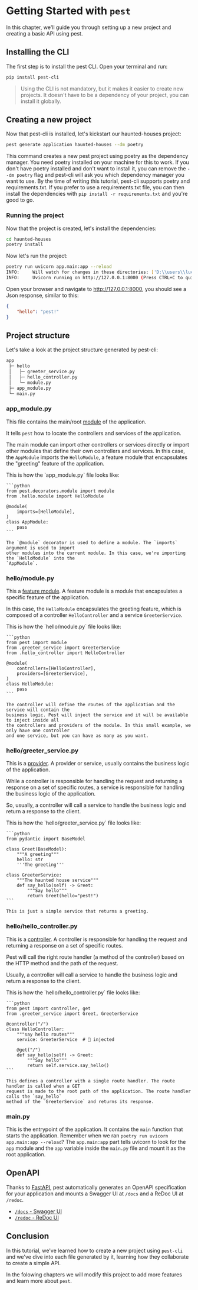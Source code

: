 
# Getting Started with `pest`

In this chapter, we'll guide you through setting up a new project and creating a basic API using
pest.

## Installing the CLI

The first step is to install the pest CLI. Open your terminal and run:

```bash
pip install pest-cli
```

> Using the CLI is not mandatory, but it makes it easier to create new projects.
> It doesn't have to be a dependency of your project, you can install it globally.

## Creating a new project

Now that pest-cli is installed, let's kickstart our haunted-houses project:

```bash
pest generate application haunted-houses --dm poetry
```

This command creates a new pest project using poetry as the dependency manager. You need poetry
installed on your machine for this to work. If you don't have poetry installed and don't want to
install it, you can remove the `--dm poetry` flag and pest-cli will ask you which dependency manager
you want to use. By the time of writing this tutorial, pest-cli supports poetry and 
requirements.txt. If you prefer to use a requirements.txt file, you can then install the 
dependencies with `pip install -r requirements.txt` and you're good to go.

### Running the project

Now that the project is created, let's install the dependencies:

```bash
cd haunted-houses
poetry install
```

Now let's run the project:

```bash
poetry run uvicorn app.main:app --reload
INFO:     Will watch for changes in these directories: ['D:\\users\\lucas\\Desktop\\appp\\poetry']
INFO:     Uvicorn running on http://127.0.0.1:8000 (Press CTRL+C to quit)
```

Open your browser and navigate to http://127.0.0.1:8000, you should see a Json response, similar to
this:

```json
{
    "hello": "pest!"
}
```

## Project structure

Let's take a look at the project structure generated by pest-cli:

```txt
app
 ├─ hello
 │   ├─ greeter_service.py
 │   ├─ hello_controller.py
 │   └─ module.py
 ├─ app_module.py
 └─ main.py
```

### app_module.py

This file contains the main/root [module](../overview/modules.mdx) of the application.

It tells `pest` how to locate the controllers and services of the application.

The main module can import other controllers or services directly or import other modules that
define their own controllers and services. In this case, the `AppModule` imports the `HelloModule`,
a feature module that encapsulates the "greeting" feature of the application.

<InfoBox title="📄 app_module.py">
    This is how the `app_module.py` file looks like:

    ```python
    from pest.decorators.module import module
    from .hello.module import HelloModule

    @module(
        imports=[HelloModule],
    )
    class AppModule:
        pass
    ```

    The `@module` decorator is used to define a module. The `imports` argument is used to import
    other modules into the current module. In this case, we're importing the `HelloModule` into the
    `AppModule`.
</InfoBox>

### hello/module.py

This a [feature module](../overview/modules.mdx#feature-modules). A feature module is a module that
encapsulates a specific feature of the application.

In this case, the `HelloModule` encapsulates the greeting feature, which is composed of a controller
`HelloController` and a service `GreeterService`.

<InfoBox title="📄 hello/module.py">
    This is how the `hello/module.py` file looks like:

    ```python
    from pest import module
    from .greeter_service import GreeterService
    from .hello_controller import HelloController

    @module(
        controllers=[HelloController],
        providers=[GreeterService],
    )
    class HelloModule:
        pass
    ```

    The controller will define the routes of the application and the service will contain the
    business logic. Pest will inject the service and it will be available to inject inside all
    the controllers and providers of the module. In this small example, we only have one controller
    and one service, but you can have as many as you want.
</InfoBox>

### hello/greeter_service.py

This is a [provider](../overview/modules.mdx#providers). A provider or service, usually contains
the business logic of the application. 

While a controller is responsible for handling the request and returning a response on a set of
specific routes, a service is responsible for handling the business logic of the application.

So, usually, a controller will call a service to handle the business logic and return a response
to the client.

<InfoBox title="📄 hello/greeter_service.py">
    This is how the `hello/greeter_service.py` file looks like:

    ```python
    from pydantic import BaseModel

    class Greet(BaseModel):
        """A greeting"""
        hello: str
        '''The greeting'''

    class GreeterService:
        """The haunted house service"""
        def say_hello(self) -> Greet:
            """Say hello"""
            return Greet(hello="pest!")
    ```

    This is just a simple service that returns a greeting.
</InfoBox>  

### hello/hello_controller.py

This is a [controller](../overview/modules.mdx#controllers). A controller is responsible for
handling the request and returning a response on a set of specific routes.

Pest will call the right route handler (a method of the controller) based on the HTTP method and
the path of the request.

Usually, a controller will call a service to handle the business logic and return a response
to the client.

<InfoBox title="📄 hello/hello_controller.py">
    This is how the `hello/hello_controller.py` file looks like:

    ```python
    from pest import controller, get
    from .greeter_service import Greet, GreeterService

    @controller("/")
    class HelloController:
        """say hello routes"""
        service: GreeterService  # 💉 injected

        @get("/")
        def say_hello(self) -> Greet:
            """Say hello"""
            return self.service.say_hello()
    ```

    This defines a controller with a single route handler. The route handler is called when a GET
    request is made to the root path of the application. The route handler calls the `say_hello`
    method of the `GreeterService` and returns its response.
</InfoBox> 

### main.py

This is the entrypoint of the application. It contains the `main` function that starts the
application. Remember when we ran `poetry run uvicorn app.main:app --reload`? The `app.main:app`
part tells uvicorn to look for the `app` module and the `app` variable inside the `main.py` file
and mount it as the root application.

## OpenAPI

Thanks to [FastAPI](https://fastapi.tiangolo.com/), pest automatically generates an OpenAPI
specification for your application and mounts a Swagger UI at `/docs` and a ReDoc UI at `/redoc`.

* [`/docs` - Swagger UI](http://localhost:8000/docs)
* [`/redoc` - ReDoc UI](http://localhost:8000/redoc)

## Conclusion

In this tutorial, we've learned how to create a new project using `pest-cli` and we've dive into
each file generated by it, learning how they collaborate to create a simple API.

In the folowing chapters we will modify this project to add more features and learn more about 
`pest`.
